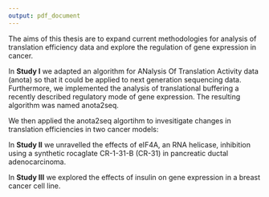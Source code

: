 ```yaml
---
output: pdf_document
---
```


\chapter{Aims of this thesis}


The aims of this thesis are to expand current methodologies for analysis of translation efficiency data and explore the regulation of gene expression in cancer.

In **Study I** we adapted an algorithm for ANalysis Of Translation Activity data (anota) so that it could be applied to next generation sequencing data. Furthermore, we implemented the analysis of translational buffering a recently described regulatory mode of gene expression. The resulting algorithm was named anota2seq.

We then applied the anota2seq algortihm to invesitigate changes in translation efficiencies in two cancer models:

In **Study II** we unravelled the effects of eIF4A, an RNA helicase, inhibition using a synthetic rocaglate CR-1-31-B (CR-31) in pancreatic ductal adenocarcinoma.

In **Study III** we explored the effects of insulin on gene expression in a breast cancer cell line. 